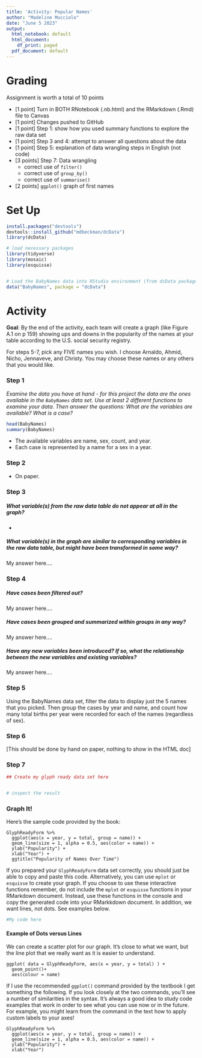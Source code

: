 ```yaml
---
title: 'Activity: Popular Names'
author: "Madeline Mucciolo"
date: "June 5 2023"
output:
  html_notebook: default
  html_document:
    df_print: paged
  pdf_document: default
---
```



# Grading

Assignment is worth a total of 10 points

* [1 point] Turn in BOTH RNotebook (.nb.html) and the RMarkdown (.Rmd) file to Canvas
* [1 point] Changes pushed to GitHub
* [1 point] Step 1: show how you used summary functions to explore the raw data set
* [1 point] Step 3 and 4: attempt to answer all questions about the data
* [1 point] Step 5: explanation of data wrangling steps in English (not code)
* [3 points] Step 7: Data wrangling
    * correct use of `filter()`
    * correct use of `group_by()`
    * correct use of `summarise()`
* [2 points] `ggplot()` graph of first names 



# Set Up
```r
install.packages("devtools")
devtools::install_github("mdbeckman/dcData")
library(dcData)
```


```r
# load necessary packages
library(tidyverse)
library(mosaic)
library(esquisse)


# Load the BabyNames data into RStudio environment (from dcData package)
data("BabyNames", package = "dcData")
```

# Activity

**Goal**: By the end of the activity, each team will create a graph (like Figure A.1 on p 159) showing ups and downs in the popularity of the names at your table according to the U.S. social security registry.  

For steps 5-7, pick any FIVE names you wish. I choose Arnaldo, Ahmid, Nicho, Jennaveve, and Christy. You may choose these names or any others that you would like. 


### Step 1

*Examine the data you have at hand - for this project the data are the ones available in the `BabyNames` data set. Use at least 2 different functions to examine your data. Then answer the questions: What are the variables are available? What is a case?*

```r
head(BabyNames)
summary(BabyNames)
```
- The available variables are name, sex, count, and year.
- Each case is represented by a name for a sex in a year.


### Step 2
- On paper.


### Step 3 

##### What variable(s) from the raw data table do not appear at all in the graph?

- 

##### What variable(s) in the graph are similar to corresponding variables in the raw data table, but might have been transformed in some way?

My answer here.... 


### Step 4

##### Have cases been filtered out?

My answer here.... 


##### Have cases been grouped and summarized within groups in any way?

My answer here.... 


##### Have any new variables been introduced?  If so, what the relationship between the new variables and existing variables?

My answer here.... 


### Step 5


Using the BabyNames data set, filter the data to display just the 5 names that you picked.  Then group the cases by year and name, and count how many total births per year were recorded for each of the names (regardless of sex).  


### Step 6

[This should be done by hand on paper, nothing to show in the HTML doc]

### Step 7

```r
## Create my glyph ready data set here


# inspect the result


```


### Graph It!

Here's the sample code provided by the book:

```
GlyphReadyForm %>%
  ggplot(aes(x = year, y = total, group = name)) + 
  geom_line(size = 1, alpha = 0.5, aes(color = name)) + 
  ylab("Popularity") + 
  xlab("Year") +
  ggtitle("Popularity of Names Over Time")
```

If you prepared your `GlyphReadyForm` data set correctly, you should just be able to copy and paste this code. Alternatively, you can use `mplot` or `esquisse` to create your graph. If you choose to use these interactive functions remember, do not include the `mplot` or `esquisse` functions in your RMarkdown document. Instead, use these functions in the console and copy the generated code into your RMarkkdown document. In addition, we want lines, not dots. See examples below. 


```r
#My code here 


```



#### Example of Dots versus Lines

We can create a scatter plot for our graph. It's close to what we want, but the line plot that we really want as it is easier to understand.

```
ggplot( data = GlyphReadyForm, aes(x = year, y = total) ) +
  geom_point()+
  aes(colour = name) 
```

If I use the recommended `ggplot()` command provided by the textbook I get something the following.  If you look closely at the two commands, you'll see a number of similarities in the syntax.  It's always a good idea to study code examples that work in order to see what you can use now or in the future.  For example, you might learn from the command in the text how to apply custom labels to your axes!

```
GlyphReadyForm %>%
  ggplot(aes(x = year, y = total, group = name)) + 
  geom_line(size = 1, alpha = 0.5, aes(color = name)) + 
  ylab("Popularity") + 
  xlab("Year")
```

